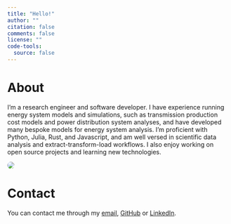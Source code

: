 ```yaml
---
title: "Hello!"
author: ""
citation: false
comments: false
license: ""
code-tools:
  source: false
---
```


# About

::: {.grid .align-items-center .align-content-center}

::: {.g-col-12 .g-col-sm-8}

I'm a research engineer and software developer.
I have experience running energy system models and simulations, such as transmission production cost models and power distribution system analyses, and have developed many bespoke models for energy system analysis.
I'm proficient with Python, Julia, Rust, and Javascript, and am well versed in scientific data analysis and extract-transform-load workflows. I also enjoy working on open source projects and learning new technologies.

:::


::: {.g-col-12 .g-col-sm-4}

```{=html}
<div class="grid" style="--bs-columns: 1; row-gap: 0;">
  <picture>
    <img class="img-fluid" style="border-radius: 50%;" src="https://avatars.githubusercontent.com/u/1813121?v=4">
  </picture>
</div>
```

:::

:::

# Contact

You can contact me through my [email](mailto:me@kdheepak.com), [GitHub](https://github.com/kdheepak) or [LinkedIn](https://www.linkedin.com/in/dheepak-krishnamurthy/).
